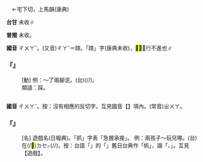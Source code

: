 
=={{ruby|<mark>&#xf9778;</mark>|ㄔㄨㄚˇ}}==

　←宅下切，上馬韻{{ruby|＝|ㄔㄚˇ}}(康典)

'''台甘''' 未收∥

'''普閩''' 未收。

'''國音''' <rt>ㄔㄨㄚˇ</rt>。(又音)<rt>ㄔㄚˇ</rt>＝蹅。「蹅」字(康典未收)，<mark>&#xf9778;</mark><mark>&#xf9ebb;</mark>，行不進也∥

    

==='''『{{ruby|<mark>&#xf9778;</mark>|ㄔㄨㄚˇ}}』'''===
: [動] 例：～了兩腳泥。(台){{ruby|兩|ㄋㆭ˫}}{{ruby|枝|ㄍㄧ}}{{ruby|腳|ㄎㄚ}}{{ruby|攏|ㄌㆲˋ}}{{ruby|浞|ㄑㄧㆦㆶ ͘}}{{ruby|著|ㄉㄧㄜㆷ ͘}}{{ruby|塗|ㄊㆦˊ}}(/{{ruby|兩|ㄋㆭ˫}}{{ruby|枝|ㄍㄧ}}{{ruby|骹|ㄎㄚ}}{{ruby|攏|ㄌㆲˋ}}{{ruby|<mark>&#xffafc;</mark>|ㄌㄚㆴ}}{{ruby|對|ㄉㄨㄧ˪}}{{ruby|爛|ㄋㄨㄚ˫}}{{ruby|溝|ㄍㆦ}}{{ruby|/|ㄍㄠ}}{{ruby|糜|ㄇㄨㄞˊ}}{{ruby|/|ㆠㆤˊ}}{{ruby|落|ㄌㄜㆷ ͘}}{{ruby|去|ㄎㄧ˪}}/{{ruby|湳|ㄌㆰ˪}}{{ruby|/|ㄌㆱ˪}}{{ruby|落|ㄌㄜㆷ ͘}}{{ruby|去|ㄎㄧ˪}}{{ruby|爛|ㄋㄨㄚ˫}}{{ruby|糊|ㄍㆦˊ}}{{ruby|糜|ㄇㄨㄞˊ}})。
:類語：踩。
:
    

=={{ruby|抓|ㄔㄨㄚˇ}}==



'''國音''' <rt>ㄔㄨㄚˇ</rt>。按：沒有相應的反切字。互見國音【{{ruby|抓|ㄓㄨㄚ}}】項內。(常音)<rt>ㄓㄨㄚ</rt>。

    

==='''『{{ruby|抓|ㄔㄨㄚˇ}}{{ruby|子|·ㄗˇ}}{{ruby|兒|ㄦ}}』'''===
: [名] 遊戲名(日報典)。「抓」字表「急握承接」。 例：兩孩子～玩兒哪。(台){{ruby|兩|ㄋㆭ˫}}{{ruby|個|ㆤˊ}}{{ruby|<mark>&#xffb51;</mark>|ㆣㄧㄣˋ}}{{ruby|仔|ㄚ}}在(/<mark>&#xf9549;</mark>)<rt>ㄉㆤㆷ</rt>{{ruby|食|ㄐㄧㄚㆷ ͘}}{{ruby|子|ㄌㄧˋ}}{{ruby|仔|ㄚ}}(/{{ruby|食|ㄐㄧㄚㆷ ͘}}{{ruby|五|ㆣㆦ˫}}{{ruby|帆|ㄆㄤˊ}}/{{ruby|食|ㄐㄧㄚㆷ ͘}}{{ruby|碌|ㄌㆦㆶ ͘}}{{ruby|<mark>&#xf90d3;</mark>|ㄎㆦㆶ ͘}})。按：台語「{{ruby|五|ㆣㆦ˫}}{{ruby|帆|ㄆㄤˊ}}」的「{{ruby|帆|ㄆㄤˊ}}」舊日台典作「帆」，諧「{{ruby|捧|ㄆㄤˊ}}、{{ruby|蓬|ㄆㄤˊ}}」。互見【遊戲】。
    
